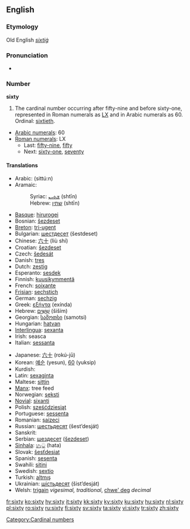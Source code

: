 ==English==

===Etymology===
Old English ''[[sixtiġ]]''

===Pronunciation===
* {{audio|en-us-sixty.ogg|Audio (US)}}

===Number===
'''sixty'''

# The cardinal number occurring after fifty-nine and before sixty-one, represented in Roman numerals as [[LX]] and in Arabic numerals as 60. Ordinal: [[sixtieth]].
*[[w:Arabic numerals|Arabic numerals]]: 60
*[[w:Roman numerals|Roman numerals]]: LX
**Last: [[fifty-nine]], [[fifty]]
**Next: [[sixty-one]], [[seventy]]

====Translations====
{{trans-top|cardinal number}}
*Arabic: {{ARchar|[[ستون]]}} (sittú:n)
*Aramaic:
*:Syriac: [[ܫܬܝܢ]] (shtīn) {{c}}
*:Hebrew: [[שתין]] (shtīn) {{c}}
*[[Basque]]: [[hirurogei]]
*Bosnian: [[šezdeset]]
*[[Breton]]: [[tri-ugent]]
*Bulgarian: [[шестдесет]] (šestdeset)
*Chinese: [[六十]] (liù shí)
*Croatian: [[šezdeset]]
*Czech: [[šedesát]]
*Danish: [[tres#Danish|tres]]
*Dutch: [[zestig]] {{f}}
*Esperanto: [[sesdek]]
*Finnish: [[kuusikymmentä]]
*French: [[soixante]] {{m}}
*[[Frisian]]: [[sechstich]]
*German: [[sechzig]] {{f}}
*Greek: [[εξήντα]] (exínda)
*Hebrew: [[שישים|שִׁשִּׁים]] (šiším) {{mf}}
*Georgian: [[სამოთსი]] (samotsi)
*Hungarian: [[hatvan]]
*[[Interlingua]]: [[sexanta]]
*Irish: seasca
*Italian: [[sessanta]]
{{trans-mid}}
*Japanese: [[六十]] (rokú-jū)
*Korean: [[예순]] (yesun), [[60]] (yuksip)
*Kurdish: {{KUchar|[[شه‌ست]]}}
*Latin: [[sexaginta]]
*Maltese: [[sittin]]
*[[Manx]]: tree feed
*Norwegian: [[seksti]]
*[[Novial]]: [[sixanti]]
*Polish: [[sześćdziesiąt]]
*Portuguese: [[sessenta]]
*Romanian: [[şaizeci]]
*Russian: [[шестьдесят]] (šest’desját)
*Sanskrit: {{unicode|[[ṣaṣṭi]]}}
*Serbian: [[шездесет]] ([[šezdeset]])
*[[Sinhala]]: [[හැට]] (hata)
*Slovak: [[šesťdesiat]]
*Spanish: [[sesenta]]
*Swahili: [[sitini]]
*Swedish: [[sextio]]
*Turkish: [[altmış]]
*Ukrainian: [[шiстьдесят]] (šist’desját)
*Welsh: [[trigain]] ''vigesimal, traditional'', [[chwe' deg]] ''decimal''
{{trans-bottom}}

[[Category:Cardinal numbers]]

[[fr:sixty]]
[[ko:sixty]]
[[hy:sixty]]
[[it:sixty]]
[[kk:sixty]]
[[ky:sixty]]
[[ku:sixty]]
[[hu:sixty]]
[[nl:sixty]]
[[pl:sixty]]
[[ro:sixty]]
[[ru:sixty]]
[[fi:sixty]]
[[sv:sixty]]
[[ta:sixty]]
[[vi:sixty]]
[[tr:sixty]]
[[zh:sixty]]
